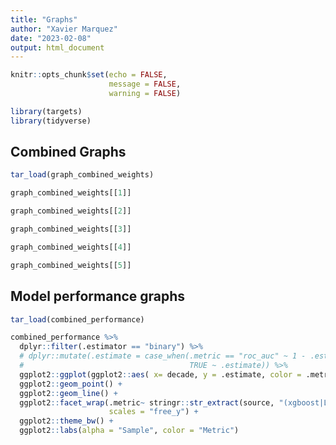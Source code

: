 ```yaml
---
title: "Graphs"
author: "Xavier Marquez"
date: "2023-02-08"
output: html_document
---
```


```r
knitr::opts_chunk$set(echo = FALSE,
                      message = FALSE,
                      warning = FALSE)

library(targets)
library(tidyverse)
```

## Combined Graphs

```r
tar_load(graph_combined_weights)

graph_combined_weights[[1]]

```

```r
graph_combined_weights[[2]]

```

```r
graph_combined_weights[[3]]

```

```r
graph_combined_weights[[4]]

```


```r
graph_combined_weights[[5]]

```

## Model performance graphs

```r
tar_load(combined_performance)

combined_performance %>% 
  dplyr::filter(.estimator == "binary") %>% 
  # dplyr::mutate(.estimate = case_when(.metric == "roc_auc" ~ 1 - .estimate,
  #                                     TRUE ~ .estimate)) %>%
  ggplot2::ggplot(ggplot2::aes( x= decade, y = .estimate, color = .metric, alpha = forcats::fct_rev(sample))) + 
  ggplot2::geom_point() + 
  ggplot2::geom_line() + 
  ggplot2::facet_wrap(.metric~ stringr::str_extract(source, "(xgboost|LiblineaR)(_sampled)?"),
                      scales = "free_y") +
  ggplot2::theme_bw() +
  ggplot2::labs(alpha = "Sample", color = "Metric")

```


